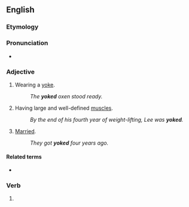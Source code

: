 ==English==

===Etymology===
{{rfe|en|What is the bodybuilding connection?}}

===Pronunciation===
* {{audio|en|En-au-yoked.ogg|Audio (AU)}}

===Adjective===
{{en-adj|-}}

# Wearing a [[yoke]].
#: ''The '''yoked''' oxen stood ready.''
# {{lb|en|bodybuilding}} Having large and well-defined [[muscle]]s.
#: ''By the end of his fourth year of weight-lifting, Lee was '''yoked'''.''
# {{lb|en|slang}} [[married|Married]].
#: ''They got '''yoked''' four years ago.''

====Related terms====
* {{l|en|yoke}}

===Verb===
{{head|en|verb form}}

# {{en-past of|yoke}}